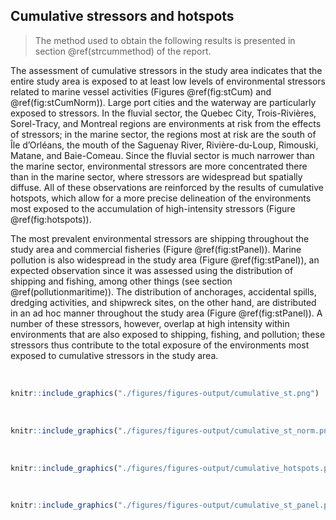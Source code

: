 ## Cumulative stressors and hotspots {#strcumresult}

> The method used to obtain the following results is presented in section \@ref(strcummethod) of the report.

The assessment of cumulative stressors in the study area indicates that the entire study area is exposed to at least low levels of environmental stressors related to marine vessel activities (Figures \@ref(fig:stCum) and \@ref(fig:stCumNorm)). Large port cities and the waterway are particularly exposed to stressors. In the fluvial sector, the Quebec City, Trois-Rivières, Sorel-Tracy, and Montreal regions are environments at risk from the effects of stressors; in the marine sector, the regions most at risk are the south of Île d’Orléans, the mouth of the Saguenay River, Rivière-du-Loup, Rimouski, Matane, and Baie-Comeau. Since the fluvial sector is much narrower than the marine sector, environmental stressors are more concentrated there than in the marine sector, where stressors are widespread but spatially diffuse. All of these observations are reinforced by the results of cumulative hotspots, which allow for a more precise delineation of the environments most exposed to the accumulation of high-intensity stressors (Figure \@ref(fig:hotspots)). 


The most prevalent environmental stressors are shipping throughout the study area and commercial fisheries (Figure \@ref(fig:stPanel)). Marine pollution is also widespread in the study area (Figure \@ref(fig:stPanel)), an expected observation since it was assessed using the distribution of shipping and fishing, among other things (see section \@ref(pollutionmaritime)). The distribution of anchorages, accidental spills, dredging activities, and shipwreck sites, on the other hand, are distributed in an ad hoc manner throughout the study area (Figure \@ref(fig:stPanel)). A number of these stressors, however, overlap at high intensity within environments that are also exposed to shipping, fishing, and pollution; these stressors thus contribute to the total exposure of the environments most exposed to cumulative stressors in the study area.

<br/>

```r
knitr::include_graphics("./figures/figures-output/cumulative_st.png")
```

<br/>

```r
knitr::include_graphics("./figures/figures-output/cumulative_st_norm.png")
```
<br/>

```r
knitr::include_graphics("./figures/figures-output/cumulative_hotspots.png")
```

<br/>

```r
knitr::include_graphics("./figures/figures-output/cumulative_st_panel.png")
```

<br/>
